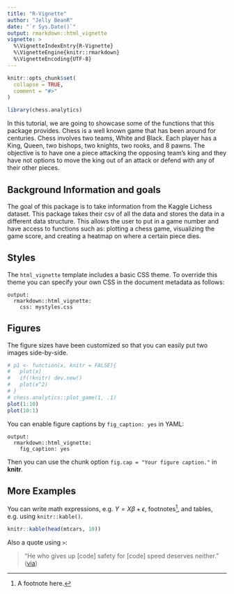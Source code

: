 ```yaml
---
title: "R-Vignette"
author: "Jelly BeanR"
date: "`r Sys.Date()`"
output: rmarkdown::html_vignette
vignette: >
  %\VignetteIndexEntry{R-Vignette}
  %\VignetteEngine{knitr::rmarkdown}
  %\VignetteEncoding{UTF-8}
---
```


```r
knitr::opts_chunk$set(
  collapse = TRUE,
  comment = "#>"
)
```

```r
library(chess.analytics)
```


In this tutorial, we are going to showcase some of the functions that this package provides. Chess is a well known game that has been around for centuries. Chess involves two teams, White and Black. Each player has a King, Queen, two bishops, two knights, two rooks, and 8 pawns.  The objective is to have one a piece attacking the opposing team's king and they have not options to move the king out of an attack or defend with any of their other pieces. 

## Background Information and goals

The goal of this package is to take information from the Kaggle Lichess dataset. This package takes their csv of all the data and stores the data in a different data structure.  This allows the user to put in a game number and have access to functions such as: plotting a chess game, visualizing the game score, and creating a heatmap on where a certain piece dies.

## Styles

The `html_vignette` template includes a basic CSS theme. To override this theme you can specify your own CSS in the document metadata as follows:

    output: 
      rmarkdown::html_vignette:
        css: mystyles.css

## Figures

The figure sizes have been customized so that you can easily put two images side-by-side. 

```r
# p1 <- function(x, knitr = FALSE){
#   plot(x)
#   if(!knitr) dev.new()
#   plot(x^2)
# }
# chess.analytics::plot_game(1, .1)
plot(1:10)
plot(10:1)
```

You can enable figure captions by `fig_caption: yes` in YAML:

    output:
      rmarkdown::html_vignette:
        fig_caption: yes

Then you can use the chunk option `fig.cap = "Your figure caption."` in **knitr**.

## More Examples

You can write math expressions, e.g. $Y = X\beta + \epsilon$, footnotes^[A footnote here.], and tables, e.g. using `knitr::kable()`.

```r
knitr::kable(head(mtcars, 10))
```

Also a quote using `>`:

> "He who gives up [code] safety for [code] speed deserves neither."
([via](https://twitter.com/hadleywickham/status/504368538874703872))


